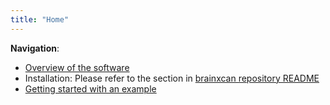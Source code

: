 ```yaml
---
title: "Home"
---
```


**Navigation**:

* [Overview of the software](overview.html)
* Installation: Please refer to the section in [brainxcan repository README](https://github.com/liangyy/brainxcan#installation-notes)
* [Getting started with an example](example.html)